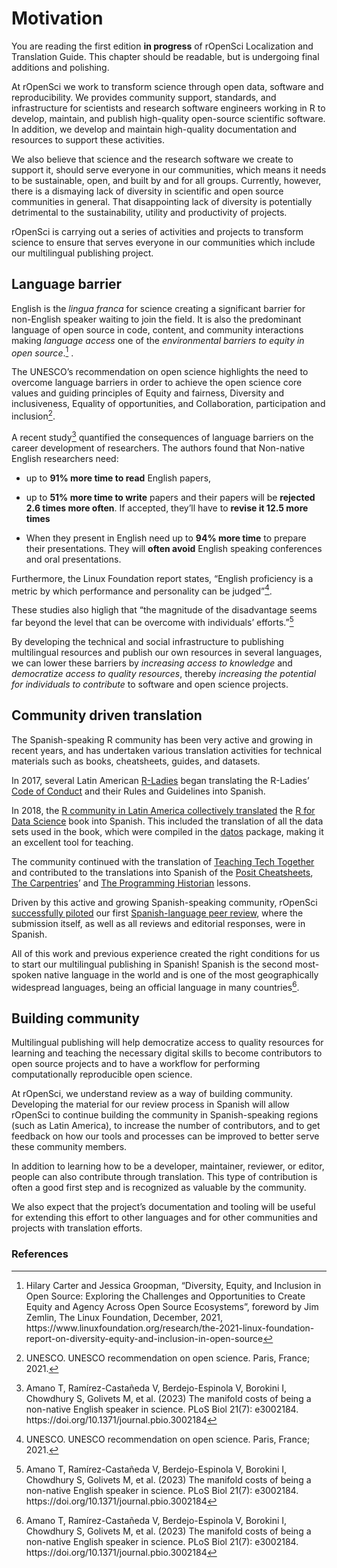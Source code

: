 # Motivation

::: callout-note
You are reading the first edition **in progress** of rOpenSci Localization and Translation Guide. 
This chapter should be readable, but is undergoing final additions and polishing.
:::

At rOpenSci we work to transform science through open data, software and reproducibility.  We provides community support, standards, and infrastructure for scientists and research software engineers working in R to develop, maintain, and publish high-quality open-source scientific software. In addition, we develop and maintain high-quality documentation and resources to support these activities.

We also believe that science and the research software we create to support it, should serve everyone in our communities, which means it needs to be sustainable, open, and built by and for all groups. Currently, however, there is a dismaying lack of diversity in scientific and open source communities in general. That disappointing lack of diversity is potentially detrimental to the sustainability, utility and productivity of projects.

rOpenSci is carrying out a series of activities and projects to transform science to ensure that serves everyone in our communities which include our multilingual publishing project.

## Language barrier

English is the _lingua franca_ for science creating a significant barrier for non-English speaker waiting to join the field. It is also the predominant language of open source in code, content, and community interactions making _language access_ one of the _environmental barriers to equity in open source_.[^1] . 

The UNESCO’s recommendation on open science highlights the need to overcome language barriers in order to achieve the open science core values and guiding principles of Equity and fairness, Diversity and inclusiveness, Equality of opportunities, and Collaboration, participation and inclusion[^2]. 

A recent study[^3] quantified the consequences of language barriers on the career development of researchers. The authors found that Non-native English researchers need:

- up to __91% more time to read__ English papers,

- up to __51% more time to write__ papers and their papers will be __rejected 2.6 times more often__. If accepted, they'll have to __revise it 12.5 more times__

-  When they present in English need up to __94% more time__ to prepare their presentations. They will __often avoid__ English speaking conferences and oral presentations.

Furthermore, the Linux Foundation report states, "English proficiency is a metric by which performance and personality can be judged"[^2]. 

These studies also higligh that "the magnitude of the disadvantage seems far beyond the level that can be overcome with individuals’ efforts."[^3]

By developing the technical and social infrastructure to publishing multilingual resources and publish our own resources in several languages, we can lower these
barriers by _increasing access to knowledge_ and
_democratize access to quality resources_, thereby
_increasing the potential for individuals to contribute_ to software 
and open science projects.

## Community driven translation

The Spanish-speaking R community has been very active and growing in recent years, and has undertaken various translation activities for technical materials such as books, cheatsheets, guides, and datasets.

In 2017, several Latin American [R-Ladies](https://www.rladies.org/) began translating the R-Ladies' [Code of Conduct](https://github.com/rladies/.github/blob/master/CODE_OF_CONDUCT.md) and their Rules and Guidelines into Spanish.

In 2018, the [R community in Latin America collectively translated](https://youtu.be/kuHjpdgkSxg) the [R for Data Science](https://es.r4ds.hadley.nz/) book into Spanish. This included the translation of all the data sets used in the book, which were compiled in the [datos](https://github.com/cienciadedatos/datos) package, making it an excellent tool for teaching.

The community continued with the translation of [Teaching Tech Together](https://teachtogether.tech/es/index.html) and contributed to the translations into Spanish of the [Posit Cheatsheets](https://posit.co/resources/cheatsheets/?type=translations/#translation-12),
[The Carpentries](https://software-carpentry.org/lessons/)’ 
and [The Programming Historian](https://programminghistorian.org/es/) lessons.

Driven by this active and growing Spanish-speaking community, rOpenSci [successfully piloted](https://ropensci.org/blog/2021/07/27/censo2017/) our first [Spanish-language peer review](https://ropensci.org/commcalls/2019-06-28/), where the submission itself, as well as all reviews and editorial responses, were in Spanish.

All of this work and previous experience created the right conditions for us to start our multilingual publishing in Spanish!
Spanish is the second most-spoken native language in the world and is one of the most geographically widespread languages, being an official language in many countries[^3].

## Building community

Multilingual publishing will help democratize access to quality resources for learning and teaching the necessary digital skills to become contributors to open source projects and to have a workflow for performing computationally reproducible open science.

At rOpenSci, we understand review as a way of building community.
Developing the material for our review process in Spanish will allow rOpenSci to continue building the community in Spanish-speaking regions (such as Latin America), to increase the number of contributors, and to get feedback on how our tools and processes can be improved to better serve these community members.

In addition to learning how to be a developer, maintainer, reviewer, or editor, people can also contribute through translation.
This type of contribution is often a good first step and is recognized as valuable by the community.

We also expect that the project's documentation and tooling will be useful for extending this effort to other languages and for other communities and projects with translation efforts.

### References

[^1]: Hilary Carter and Jessica Groopman, “Diversity, Equity, and Inclusion in Open Source: Exploring the Challenges and Opportunities to Create Equity and Agency Across Open Source Ecosystems”, foreword by Jim Zemlin, The Linux Foundation, December, 2021, https://www.linuxfoundation.org/research/the-2021-linux-foundation-report-on-diversity-equity-and-inclusion-in-open-source
[^2]: UNESCO. UNESCO recommendation on open science. Paris, France; 2021.
[^3]: Amano T, Ramírez-Castañeda V, Berdejo-Espinola V, Borokini I, Chowdhury S, Golivets M, et al. (2023) The manifold costs of being a non-native English speaker in science. PLoS Biol 21(7): e3002184. https://doi.org/10.1371/journal.pbio.3002184
[^4]: List of languages by number of native speakers. Accessed on December 1, 2022. https://en.wikipedia.org/wiki/List_of_languages_by_number_of_native_speakers
